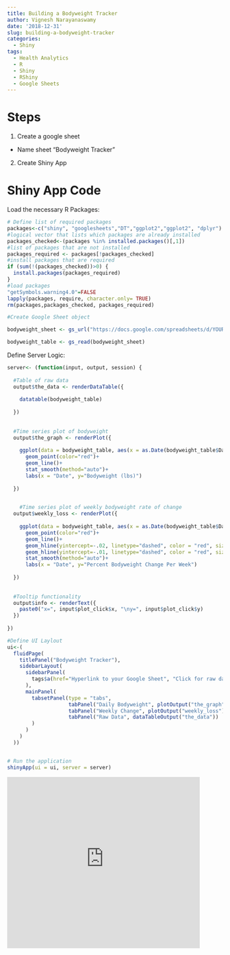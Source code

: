 ```yaml
---
title: Building a Bodyweight Tracker
author: Vignesh Narayanaswamy
date: '2018-12-31'
slug: building-a-bodyweight-tracker
categories:
  - Shiny
tags:
  - Health Analytics
  - R
  - Shiny
  - RShiny
  - Google Sheets
---
```



# Steps

1. Create a google sheet
  + Name sheet "Bodyweight Tracker"
2. Create Shiny App


# Shiny App Code

Load the necessary R Packages:
```r
# Define list of required packages
packages<-c("shiny", "googlesheets","DT","ggplot2","ggplot2", "dplyr")
#logical vector that lists which packages are already installed
packages_checked<-(packages %in% installed.packages()[,1])
#list of packages that are not installed
packages_required <- packages[!packages_checked]
#install packages that are required
if (sum(!(packages_checked))>0) {  
  install.packages(packages_required)
}
#load packages
"getSymbols.warning4.0"=FALSE
lapply(packages, require, character.only= TRUE)
rm(packages,packages_checked, packages_required)
```

```r
#Create Google Sheet object

bodyweight_sheet <- gs_url("https://docs.google.com/spreadsheets/d/YOURAPIKEY/edit?usp=sharing")

bodyweight_table <- gs_read(bodyweight_sheet)

```

Define Server Logic:
```r

server<- (function(input, output, session) {
  
  #Table of raw data
  output$the_data <- renderDataTable({
    
    datatable(bodyweight_table)
    
  })
  
  
  #Time series plot of bodyweight
  output$the_graph <- renderPlot({
    
    ggplot(data = bodyweight_table, aes(x = as.Date(bodyweight_table$Date, "%m/%d/%Y"), y = bodyweight_table$Bodyweight)) +
      geom_point(color="red")+
      geom_line()+
      stat_smooth(method="auto")+ 
      labs(x = "Date", y="Bodyweight (lbs)")
    
  })
  

    #Time series plot of weekly bodyweight rate of change  
  output$weekly_loss <- renderPlot({
    
    ggplot(data = bodyweight_table, aes(x = as.Date(bodyweight_table$Date, "%m/%d/%Y"), y = bodyweight_table$Weekly_Rate)) +
      geom_point(color="red")+
      geom_line()+
      geom_hline(yintercept=-.02, linetype="dashed", color = "red", size=2)+
      geom_hline(yintercept=-.01, linetype="dashed", color = "red", size=2)+
      stat_smooth(method="auto")+ 
      labs(x = "Date", y="Percent Bodyweight Change Per Week")
    
  })
  
  
  #Tooltip functionality
  output$info <- renderText({
    paste0("x=", input$plot_click$x, "\ny=", input$plot_click$y)
  })
  
})

```

```r

#Define UI Laylout
ui<-(
  fluidPage(
    titlePanel("Bodyweight Tracker"),
    sidebarLayout(
      sidebarPanel(
        tags$a(href="Hyperlink to your Google Sheet", "Click for raw data")
      ),
      mainPanel(
        tabsetPanel(type = "tabs",
                    tabPanel("Daily Bodyweight", plotOutput("the_graph", click = "plot_click"),verbatimTextOutput("info")),
                    tabPanel("Weekly Change", plotOutput("weekly_loss")),
                    tabPanel("Raw Data", dataTableOutput("the_data"))
        )
      )
    )
  ))


# Run the application 
shinyApp(ui = ui, server = server)

```


<iframe width="450" height="400" scrolling="no" frameborder="no"  
src="https://vigneshn.shinyapps.io/bodyweight/"> </iframe>
